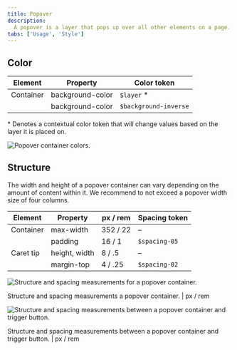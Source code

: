 ```yaml
---
title: Popover
description:
  A popover is a layer that pops up over all other elements on a page.
tabs: ['Usage', 'Style']
---
```


## Color

| Element   | Property         | Color token           |
| --------- | ---------------- | --------------------- |
| Container | background-color | `$layer` \*           |
|           | background-color | `$background-inverse` |

<Caption>
  * Denotes a contextual color token that will change values based on the layer
  it is placed on.
</Caption>

<Row>
<Column colLg={8}>

![Popover container colors.](images/popover-style-1.png)

</Column>
</Row>

## Structure

The width and height of a popover container can vary depending on the amount of
content within it. We recommend to not exceed a popover width size of four
columns.

| Element   | Property      | px / rem | Spacing token |
| --------- | ------------- | -------- | ------------- |
| Container | max-width     | 352 / 22 | –             |
|           | padding       | 16 / 1   | `$spacing-05` |
| Caret tip | height, width | 8 / .5   | –             |
|           | margin-top    | 4 / .25  | `$spacing-02` |

<div className="image--fixed">

![Structure and spacing measurements for a popover container.](images/popover-style-3.png)

</div>

<Caption>
  Structure and spacing measurements a popover container. | px / rem
</Caption>

<div className="image--fixed">

![Structure and spacing measurements between a popover container and trigger button.](images/popover-style-4.png)

</div>

<Caption>
  Structure and spacing measurements between a popover container and trigger
  button. | px / rem
</Caption>
